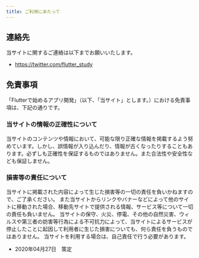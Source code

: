 ```yaml
---
title: ご利用にあたって
---
```


## 連絡先

当サイトに関するご連絡は以下までお願いいたします。

- https://twitter.com/flutter_study


## 免責事項
「Flutterで始めるアプリ開発」（以下、「当サイト」とします。）における免責事項は、下記の通りです。

### 当サイトの情報の正確性について
当サイトのコンテンツや情報において、可能な限り正確な情報を掲載するよう努めています。しかし、誤情報が入り込んだり、情報が古くなったりすることもあります。必ずしも正確性を保証するものではありません。また合法性や安全性なども保証しません。

### 損害等の責任について
当サイトに掲載された内容によって生じた損害等の一切の責任を負いかねますので、ご了承ください。
また当サイトからリンクやバナーなどによって他のサイトに移動された場合、移動先サイトで提供される情報、サービス等について一切の責任も負いません。
当サイトの保守、火災、停電、その他の自然災害、ウィルスや第三者の妨害等行為による不可抗力によって、当サイトによるサービスが停止したことに起因して利用者に生じた損害についても、何ら責任を負うものではありません。
当サイトを利用する場合は、自己責任で行う必要があります。

- 2020年04月27日　策定
